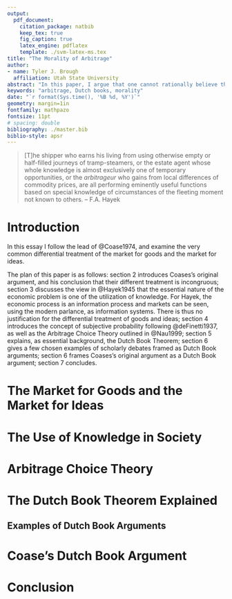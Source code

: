 ```yaml
---
output: 
  pdf_document:
    citation_package: natbib
    keep_tex: true
    fig_caption: true
    latex_engine: pdflatex
    template: ./svm-latex-ms.tex
title: "The Morality of Arbitrage"
author:
- name: Tyler J. Brough
  affiliation: Utah State University
abstract: "In this paper, I argue that one cannot rationally believe that financial arbitrage is an inherently immoral pursuit, while simultaneously believing that the pursuit of academic knowledge is an inherently moral pursuit. I argue that these two seemingly separate activities are really one and the same. Further those that do hold such contradictory beliefs are behaving incoherently and have a Dutch book made against them."
keywords: "arbitrage, Dutch books, morality"
date: "`r format(Sys.time(), '%B %d, %Y')`"
geometry: margin=1in
fontfamily: mathpazo
fontsize: 11pt
# spacing: double
bibliography: ./master.bib
biblio-style: apsr
---
```


> [T]he shipper who earns his living from using otherwise empty or half-filled journeys of tramp-steamers, or the estate
> agent whose whole knowledge is almost exclusively one of temporary opportunities, or the *arbitrageur* who gains from
> local differences of commodity prices, are all performing eminently useful functions based on special knowledge of
> circumstances of the fleeting moment not known to others.
	-- F.A. Hayek

# Introduction

In this essay I follow the lead of @Coase1974, and examine the very common differential treatment of the market for goods and the market for ideas. 

The plan of this paper is as follows: section 2 introduces Coases's original argument, and his conclusion that
their different treatment is incongruous; section 3 discusses the view in @Hayek1945 that the essential
nature of the economic problem is one of the utilization of knowledge. For Hayek, the economic process is an
information process and markets can be seen, using the modern parlance, as information systems. There is thus
no justification for the differential treatment of goods and ideas; section 4 introduces the concept of
subjective probability following @deFinetti1937, as well as the Arbitrage Choice Theory outlined in @Nau1999;
section 5 explains, as essential background, the Dutch Book Theorem; section 6 gives a few chosen examples of
scholarly debates framed as Dutch Book arguments; section 6 frames Coases's original argument as a Dutch Book
argument; section 7 concludes. 

# The Market for Goods and the Market for Ideas


# The Use of Knowledge in Society

# Arbitrage Choice Theory

# The Dutch Book Theorem Explained

## Examples of Dutch Book Arguments

# Coase's Dutch Book Argument


# Conclusion 


<!--
# References
\setlength{\parindent}{-0.2in}
\setlength{\leftskip}{0.2in}
\setlength{\parskip}{8pt}
\vspace*{-0.2in}
\noindent
-->
